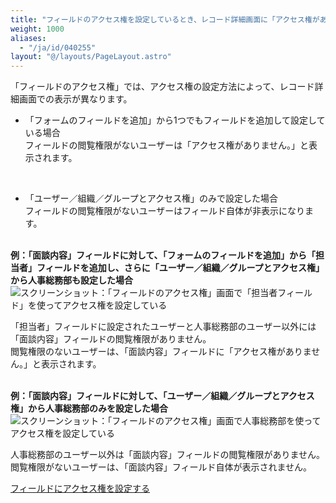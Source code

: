 ```yaml
---
title: "フィールドのアクセス権を設定しているとき、レコード詳細画面に「アクセス権がありません。」と表示される場合と、フィールド自体が非表示になる場合がある"
weight: 1000
aliases:
  - "/ja/id/040255"
layout: "@/layouts/PageLayout.astro"
---
```



「フィールドのアクセス権」では、アクセス権の設定方法によって、レコード詳細画面での表示が異なります。  

* 「フォームのフィールドを追加」から1つでもフィールドを追加して設定している場合  
 フィールドの閲覧権限がないユーザーは「アクセス権がありません。」と表示されます。  
<br />

* 「ユーザー／組織／グループとアクセス権」のみで設定した場合  
 フィールドの閲覧権限がないユーザーはフィールド自体が非表示になります。  
  
<br />
<b>例：「面談内容」フィールドに対して、「フォームのフィールドを追加」から「担当者」フィールドを追加し、さらに「ユーザー／組織／グループとアクセス権」から人事総務部も設定した場合</b>

<Img src="/k/kintone/img-ja/permissions_field_error_01.png" alt="スクリーンショット：「フィールドのアクセス権」画面で「担当者フィールド」を使ってアクセス権を設定している" />

「担当者」フィールドに設定されたユーザーと人事総務部のユーザー以外には「面談内容」フィールドの閲覧権限がありません。  
閲覧権限のないユーザーは、「面談内容」フィールドに「アクセス権がありません。」と表示されます。  
<br />
  
<b>例：「面談内容」フィールドに対して、「ユーザー／組織／グループとアクセス権」から人事総務部のみを設定した場合</b>
<Img src="/k/kintone/img-ja/permissions_field_error_02.png" alt="スクリーンショット：「フィールドのアクセス権」画面で人事総務部を使ってアクセス権を設定している" />

人事総務部のユーザー以外は「面談内容」フィールドの閲覧権限がありません。  
閲覧権限がないユーザーは、「面談内容」フィールド自体が表示されません。

<Reference>

[フィールドにアクセス権を設定する](/k/ja/id/040593.html)

</Reference>
